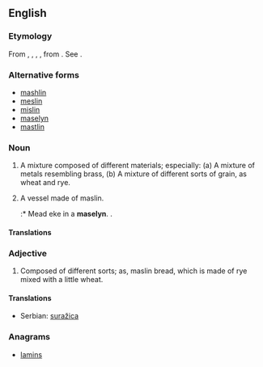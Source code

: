{{also|măslin}}
==English==

===Etymology===
From {{etyl|ang}} {{term|missellane|lang=ng}}, {{term|misceline|lang=ang}}, {{term|miscelin|lang=ang}}, {{term|meslin|lang=ang}}, from {{term|miscellane|lang=ang}}. See {{term|miscellane}}.

===Alternative forms===
* [[mashlin]]
* [[meslin]]
* [[mislin]]
* [[maselyn]]
* [[mastlin]]

===Noun===
{{en-noun|maslins}}

# A mixture composed of different materials; especially: (a) A mixture of metals resembling brass, (b) A mixture of different sorts of grain, as wheat and rye.
# {{obsolete}} A vessel made of maslin.
#:* Mead eke in a '''maselyn'''. {{w|Chaucer}}.

====Translations====
{{trans-top|mixture of different materials}}
{{trans-mid}}
{{trans-bottom}}

===Adjective===
{{en-adj}}

# Composed of different sorts; as, maslin bread, which is made of rye mixed with a little wheat.

====Translations====
{{trans-top|composed of different sorts}}
{{trans-mid}}
{{trans-bottom}}

{{checktrans-top}}
* Serbian: [[suražica]]
{{checktrans-bottom}}

===Anagrams===
* [[lamins#English|lamins]]